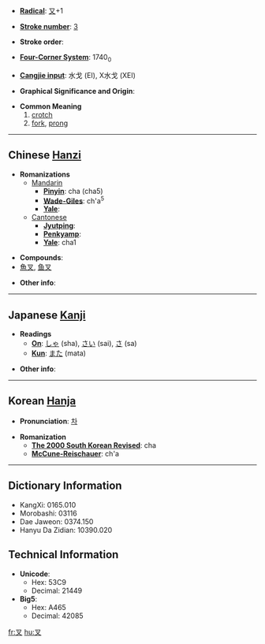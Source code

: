 * '''[[Wiktionary:Chinese radical index| Radical]]''': [[Wiktionary:Chinese radical index 又|又]]+1

* '''[[Wiktionary:Chinese total strokes index|Stroke number]]''': [[Wiktionary:Chinese total strokes index 3|3]]

* '''Stroke order''': 

* '''[[Wiktionary:Chinese four corner index|Four-Corner System]]''': 1740<sub>0</sub>

* '''[[Wiktionary:Chinese Cangjie index|Cangjie input]]''': 水戈 (EI), X水戈 (XEI)

* '''Graphical Significance and Origin''': 

* '''Common Meaning'''
*#[[crotch]]
*# [[fork]], [[prong]]

----

== Chinese [[Hanzi]] ==

* '''Romanizations'''
** [[Mandarin]]
*** '''[[Pinyin]]''': cha (cha5)
*** '''[[Wade-Giles]]''': ch'a<sup>5</sup>
*** '''[[Yale]]''': 
**[[Cantonese]]
***'''[[Jyutping]]''':
***'''[[Penkyamp]]''': 
***'''[[Yale]]''': cha1

* '''Compounds''':
*[[魚叉]], [[鱼叉]]

* '''Other info''': 

----

== Japanese [[Kanji]] ==

* '''Readings'''
** '''[[On]]''': [[しゃ]] (sha), [[さい]] (sai), [[さ]] (sa)
** '''[[Kun]]''': [[また]] (mata)

* '''Other info''':  

----

== Korean [[Hanja]] ==

* '''Pronunciation''': [[차]]

* '''Romanization'''
** '''[[The 2000 South Korean Revised Romanization|The 2000 South Korean Revised]]''': cha
** '''[[McCune-Reischauer]]''': ch'a

----

== Dictionary Information ==

* KangXi: 0165.010
* Morobashi: 03116
* Dae Jaweon: 0374.150
* Hanyu Da Zidian: 10390.020

== Technical Information ==

* '''Unicode''':
** Hex: 53C9
** Decimal: 21449
* '''Big5''':
** Hex: A465
** Decimal: 42085

[[fr:叉]]
[[hu:叉]]